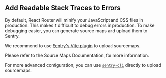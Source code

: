 ## Add Readable Stack Traces to Errors

By default, React Router will minify your JavaScript and CSS files in production. This makes it difficult to debug errors in production. To make debugging easier, you can generate source maps and upload them to Sentry.

We recommend to use [Sentry's Vite plugin](/platforms/javascript/sourcemaps/uploading/vite/) to upload sourcemaps.

Please refer to the <PlatformLink to="/sourcemaps">Source Maps Documentation</PlatformLink>, for more information.

For more advanced configuration, you can use [`sentry-cli`](https://github.com/getsentry/sentry-cli) directly to upload sourcemaps.
